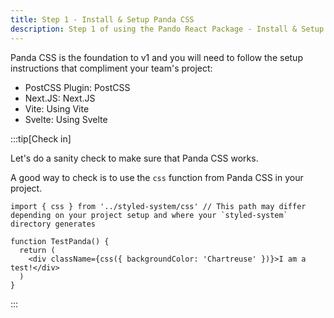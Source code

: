 ```yaml
---
title: Step 1 - Install & Setup Panda CSS
description: Step 1 of using the Pando React Package - Install & Setup Panda CSS
---
```



Panda CSS is the foundation to v1 and you will need to follow the setup instructions that compliment your team's project:

- PostCSS Plugin: <TextLink href='https://panda-css.com/docs/installation/postcss'>PostCSS</TextLink>
- Next.JS: <TextLink href='https://panda-css.com/docs/installation/nextjs'>Next.JS</TextLink>
- Vite: <TextLink href='https://panda-css.com/docs/installation/vite'>Using Vite</TextLink>
- Svelte: <TextLink href='https://panda-css.com/docs/installation/svelte'>Using Svelte</TextLink>

:::tip[Check in]

Let's do a sanity check to make sure that Panda CSS works.

A good way to check is to use the `css` function from Panda CSS in your project.

```tsx
import { css } from '../styled-system/css' // This path may differ depending on your project setup and where your `styled-system` directory generates

function TestPanda() {
  return (
    <div className={css({ backgroundColor: 'Chartreuse' })}>I am a test!</div>
  )
}
```

:::
